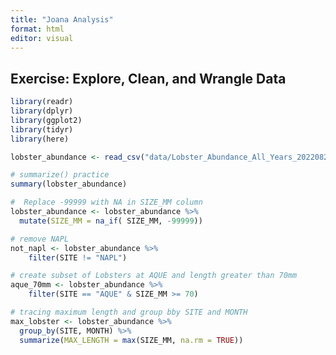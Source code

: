 ```yaml
---
title: "Joana Analysis"
format: html
editor: visual
---
```


## Exercise: Explore, Clean, and Wrangle Data

```r
library(readr)
library(dplyr)
library(ggplot2)
library(tidyr)
library(here)
```

```r
lobster_abundance <- read_csv("data/Lobster_Abundance_All_Years_20220829.csv")
```

```r
# summarize() practice
summary(lobster_abundance)
```


```r
#  Replace -99999 with NA in SIZE_MM column
lobster_abundance <- lobster_abundance %>%
  mutate(SIZE_MM = na_if( SIZE_MM, -99999))
```

```r
# remove NAPL
not_napl <- lobster_abundance %>% 
    filter(SITE != "NAPL")
```

```r
# create subset of Lobsters at AQUE and length greater than 70mm 
aque_70mm <- lobster_abundance %>% 
    filter(SITE == "AQUE" & SIZE_MM >= 70)
```

```r
# tracing maximum length and group bby SITE and MONTH
max_lobster <- lobster_abundance %>% 
  group_by(SITE, MONTH) %>% 
  summarize(MAX_LENGTH = max(SIZE_MM, na.rm = TRUE))
```

